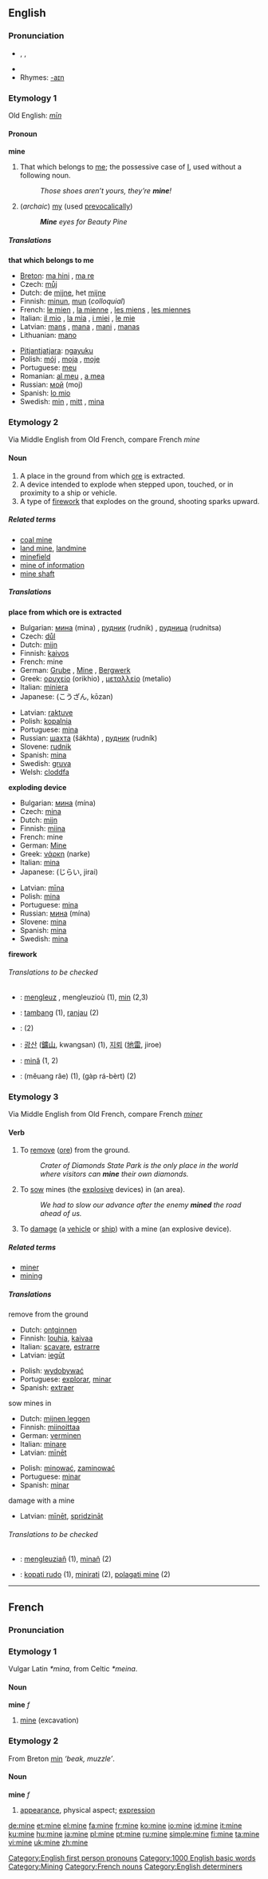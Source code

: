 {{see|Mine}}

==English==

{{rank|hair|ran|important|566|mine|wild|front|France}}

===Pronunciation===
*{{AHD|mīn}}, {{IPA|/maɪn/}}, {{SAMPA|/maIn/}}
*{{audio|en-us-mine.ogg|Audio (US)}}
*Rhymes: [[Rhymes:English:-aɪn|-aɪn]]

===Etymology 1===
Old English: ''[[min#Old_English|mīn]]''

====Pronoun====
'''mine'''

#<!--DefA--> That which belongs to [[me]]; the possessive case of [[I]], used without a following noun.
#: ''Those shoes aren’t yours, they’re '''mine'''!''
# (''archaic'') [[my]] (used [[prevocalically]])
#: '''''Mine''' eyes for Beauty Pine''

=====Translations=====
<!--DefA-->'''that which belongs to me'''
{{top}}
*[[Breton]]: [[ma hini]] {{s}}, [[ma re]] {{p}}
*Czech: [[můj]] {{m}}
*Dutch: de [[mijne]], het [[mijne]]
*Finnish: [[minun]], [[mun#Finnish|mun]] (''colloquial'')
*French: [[mien|le mien]] {{m}}, [[mienne|la mienne]] {{f}}, [[miens|les miens]] {{p}}, [[miennes|les miennes]] {{f}} {{p}}
*Italian: [[mio|il mio]] {{m}}, [[mia|la mia]] {{f}}, [[miei|i miei]] {{p}}, [[mie|le mie]] {{f}} {{p}}
*Latvian: [[mans]] {{m}}, [[mana#Latvian|mana]] {{f}}, [[mani]] {{p}}, [[manas]] {{f}} {{p}}
*Lithuanian: [[mano]]
{{mid}}
*[[Pitjantjatjara]]: [[ngayuku]]
*Polish: [[mój]] {{m}}, [[moja]] {{f}}, [[moje]] {{n}}
*Portuguese: [[meu]]
*Romanian: [[al meu]] {{m}}, [[a mea]] {{f}}
*Russian: [[мой]] (moj)
*Spanish: [[lo mio]] {{m}}
*Swedish: [[min]] {{c}}, [[mitt#Swedish|mitt]] {{n}}, [[mina#Swedish|mina]] {{p}}
{{bottom}}

===Etymology 2===
Via Middle English from Old French, compare French ''mine''
====Noun====
{{en-noun}}
#<!--DefB--> A place in the ground from which [[ore]] is extracted.
#<!--DefC--> A device intended to explode when stepped upon, touched, or in proximity to a ship or vehicle.
#<!--DefD--> A type of [[firework]] that explodes on the ground, shooting sparks upward.

=====Related terms=====
*[[coal mine]]
*[[land mine]], [[landmine]]
*[[minefield]]
*[[mine of information]]
*[[mine shaft]]

=====Translations=====

<!--DefB-->'''place from which ore is extracted'''
{{top}}
*Bulgarian: [[мина]] (mina) {{f}}, [[рудник]] (rudnik) {{m}}, [[рудница]] (rudnitsa) {{f}}
*Czech: [[důl]] {{m}}
*Dutch: [[mijn]] {{f}}
*Finnish: [[kaivos]]
*French: mine {{f}}
*German: [[Grube]] {{f}}, [[Mine]] {{f}}, [[Bergwerk]] {{n}}
*Greek: [[ορυχείο]] (orikhio) {{n}}, [[μεταλλείο]] (metalio) {{n}}
*Italian: [[miniera]] {{f}}
*Japanese: {{JAchar|[[鉱山]]}} (こうざん, kōzan)
{{mid}}
*Latvian: [[raktuve]]
*Polish: [[kopalnia]] {{f}}
*Portuguese: [[mina#Portuguese|mina]] {{f}}
*Russian: [[шахта]] (šákhta) {{f}}, [[рудник]] (rudník) {{m}}
*Slovene: [[rudnik]] {{m}}
*Spanish: [[mina#Spanish|mina]] {{f}}
*Swedish: [[gruva]] {{c}}
*Welsh: [[cloddfa]] {{f}}
{{bottom}}

<!--DefC-->'''exploding device'''
{{top}}
*Bulgarian: [[мина]] (mína) {{f}}
*Czech: [[mina]] {{f}}
*Dutch: [[mijn]] {{f}}
*Finnish: [[miina]]
*French: mine {{f}}
*German: [[Mine]] {{f}}
*Greek: [[νάρκη]] (narke) {{f}}
*Italian: [[mina#Italian|mina]] {{f}}
*Japanese: {{JAchar|[[地雷]]}} (じらい, jirai)
{{mid}}
*Latvian: [[mīna]]
*Polish: [[mina]] {{f}}
*Portuguese: [[mina#Portuguese|mina]] {{f}}
*Russian: [[мина]] (mína) {{f}}
*Slovene: [[mina]] {{f}}
*Spanish: [[mina#Spanish|mina]] {{f}}
*Swedish: [[mina#Swedish|mina]] {{c}}
{{bottom}}

<!--DefD-->'''firework'''
{{top}}
{{mid}}
{{bottom}}

======Translations to be checked======
<!--Remove this section once all of the translations below have been moved into the tables above.-->
{{checktrans}}

*{{ttbc|Breton}}: [[mengleuz]] {{f}}, mengleuzioù {{p}} (1), [[min]] {{m}} (2,3)
*{{ttbc|Indonesian}}: [[tambang]] (1), [[ranjau]] (2)
*{{ttbc|Khmer}}: {{KMchar|[[មីន]]}} (2)
*{{ttbc|Korean}}: [[광산]] ([[鑛山]], kwangsan) (1), [[지뢰]] ([[地雷]], jiroe)
*{{ttbc|Romanian}}: [[mină]] (1, 2)
*{{ttbc|Thai}}: {{THchar|[[เหมืองแร่]]}} (mĕuang râe) (1), {{THchar|[[กับระเบิด]]}} (gàp rá-bèrt) (2)

===Etymology 3===
Via Middle English from Old French, compare French ''[[miner]]''

====Verb====
{{en-verb|min|ing}}

# {{transitive}} To [[remove]] ([[ore]]) from the ground.
#: ''Crater of Diamonds State Park is the only place in the world where visitors can '''mine''' their own diamonds.'' 
# {{transitive}} To [[sow]] mines (the [[explosive]] devices) in (an area).
#: ''We had to slow our advance after the enemy '''mined''' the road ahead of us.''
# {{transitive}} To [[damage]] (a [[vehicle]] or [[ship]]) with a mine (an explosive device).

=====Related terms=====
*[[miner]]
*[[mining]]

=====Translations=====
;remove from the ground
{{top}}
*Dutch: [[ontginnen]]
*Finnish: [[louhia]], [[kaivaa]]
*Italian: [[scavare]], [[estrarre]]
*Latvian: [[iegūt]]
{{mid}}
*Polish: [[wydobywać]]
*Portuguese: [[explorar]], [[minar]]
*Spanish: [[extraer]]
{{bottom}}

;sow mines in
{{top}}
*Dutch: [[mijnen leggen]]
*Finnish: [[miinoittaa]]
*German: [[verminen]]
*Italian: [[minare]]
*Latvian: [[mīnēt]]
{{mid}}
*Polish: [[minować]], [[zaminować]]
*Portuguese: [[minar]]
*Spanish: [[minar]]
{{bottom}}

;damage with a mine
{{top}}
{{mid}}
*Latvian: [[mīnēt]], [[spridzināt]]
{{bottom}}

======Translations to be checked======
<!--Remove this section once all of the translations below have been moved into the tables above.-->
{{checktrans}}

*{{ttbc|Breton}}: [[mengleuziañ]] (1), [[minañ]] (2)
*{{ttbc|Slovene}}: [[kopati rudo]] (1), [[minirati]] (2), [[polagati mine]] (2)

[[Category:English first person pronouns]]
[[Category:1000 English basic words]]
[[Category:Mining]]

----

==French==
===Pronunciation===
{{IPA|/min/}}

===Etymology 1===
Vulgar Latin ''*mina'', from Celtic ''*meina''.

====Noun====
'''mine''' ''f''

# [[mine#English|mine]] (excavation)

===Etymology 2===
From Breton [[min#Breton|min]] ''‘beak, muzzle’''.

====Noun====
'''mine''' ''f''
# [[appearance]], physical aspect; [[expression]]

[[Category:French nouns]]
[[Category:English determiners]]

[[de:mine]]
[[et:mine]]
[[el:mine]]
[[fa:mine]]
[[fr:mine]]
[[ko:mine]]
[[io:mine]]
[[id:mine]]
[[it:mine]]
[[ku:mine]]
[[hu:mine]]
[[ja:mine]]
[[pl:mine]]
[[pt:mine]]
[[ru:mine]]
[[simple:mine]]
[[fi:mine]]
[[ta:mine]]
[[vi:mine]]
[[uk:mine]]
[[zh:mine]]
